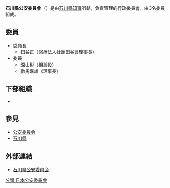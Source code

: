 {{Infobox Govt Agency
  | agency_name     = 石川縣公安委員會
  | nativename      = {{lang|ja|石川県公安委員会}}{{ja}}<br>{{lang|ja|いしかわけんこうあんいいんかい}}
  | nativename_r    = Ishikawa Prefectural Public Safety Commission{{en}}
  | jurisdiction    = [[File:Flag_of_Ishikawa_Prefecture.svg|20px]] [[石川縣|石川縣]]
  | seal            = 
  | seal_width      = 
  | seal_caption    = 
  | logo            = 
  | logo_width      = 
  | logo_caption    = 
  | formed          = 
  | preceding1      = 
  | preceding2      =
  | dissolved       = 
  | superseding     = 
  | employees       = 3人
  | budget          = 
  | minister1_name  = 
  | minister1_pfo   = 
  | minister2_name  = 
  | minister2_pfo   =
  | chief1_title    = 委員長
  | chief1          = 田谷正
  | chief2_title    = 
  | chief2          = 
  | chief3_title    = 
  | chief3          = 
  | parent_agency   = [[石川縣知事|石川縣知事]]
  | child1_agency   = {{link-jp|石川縣警察|石川県警察|石川縣警察}}
  | child2_agency   = 
  | child3_agency   = 
  | child4_agency   = 
  | child5_agency   = 
  | child6_agency   = 
  | child7_agency   = 
  | child8_agency   = 
  | child9_agency   = 
  | keydocument1    = 
  | keydocument2    =
  | picture         = 
  | picture_width   = 250px
  | picture_caption = 
  | headquarters    = {{JPN}}<br/>[[石川縣|石川縣]][[金澤市|金澤市]]鞍月1丁目1番地
  | website         = [http://www2.police.pref.ishikawa.lg.jp/publicsafety/publicsafety01/publicsafety01.html 石川県公安委員会]
  | footnotes       = 
}}
'''石川縣公安委員會'''（{{jpn|j=石川県公安委員会|hg=いしかわけんこうあんいいんかい|rm=Ishikawaken Kō'an-i'inkai}}）是由[[石川縣知事|石川縣知事]]所轄，負責管理{{link-jp|石川縣警察|石川県警察|石川縣警察}}的行政委員會，由3名委員組成。

== 委員 ==
*委員長
**田谷正（醫療法人社團田谷會理事長）
*委員
**深山彬（{{link-jp|北國銀行|北國銀行|北國銀行}}相談役）
**數馬嘉雄（{{link-jp|興能信用金庫|興能信用金庫|興能信用金庫}}理事長）

== 下部組織 ==
*{{link-jp|石川縣警察|石川県警察|石川縣警察}}

== 參見 ==
*[[公安委員会|公安委員会]]
*[[石川縣|石川縣]]

== 外部連結 ==
*[http://www2.police.pref.ishikawa.lg.jp/publicsafety/publicsafety01/publicsafety01.html 石川県公安委員会] {{Wayback|url=http://www2.police.pref.ishikawa.lg.jp/publicsafety/publicsafety01/publicsafety01.html |date=20161220212111 }}
{{日本都道府縣公安委員會}}
[[分類:日本公安委員會|分類:日本公安委員會]]